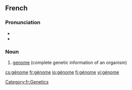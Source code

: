 ==French==
{{wikipedia|lang=fr}}

===Pronunciation===
* {{IPA|/ʒenom/|lang=fr}}
* {{audio|Fr-Paris--génome.ogg|Audio (Paris)}}

===Noun===
{{fr-noun|m}}

# [[genome]] (complete genetic information of an organism)

[[Category:fr:Genetics]]

[[cs:génome]]
[[fr:génome]]
[[io:génome]]
[[fi:génome]]
[[vi:génome]]
